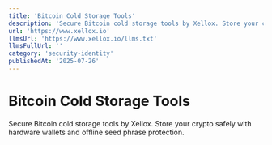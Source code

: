 ```yaml
---
title: 'Bitcoin Cold Storage Tools'
description: 'Secure Bitcoin cold storage tools by Xellox. Store your crypto safely with hardware wallets and offline seed phrase protection.'
url: 'https://www.xellox.io'
llmsUrl: 'https://www.xellox.io/llms.txt'
llmsFullUrl: ''
category: 'security-identity'
publishedAt: '2025-07-26'
---
```


# Bitcoin Cold Storage Tools

Secure Bitcoin cold storage tools by Xellox. Store your crypto safely with hardware wallets and offline seed phrase protection.
